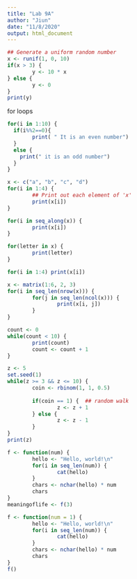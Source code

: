 ```yaml
---
title: "Lab 9A"
author: "Jiun"
date: "11/8/2020"
output: html_document
---
```


```r
## Generate a uniform random number
x <- runif(1, 0, 10)  
if(x > 3) {
        y <- 10 * x
} else {
        y <- 0
}
print(y)
```

for loops
```r
for(i in 1:10) {
  if(i%%2==0){
        print( " It is an even number")
  }
  else {
    print(" it is an odd number")
  }
}
```
```r
x <- c("a", "b", "c", "d")
for(i in 1:4) {
        ## Print out each element of 'x'
        print(x[i])  
}
```
```r
for(i in seq_along(x)) {   
        print(x[i])
}
```
```r
for(letter in x) {
        print(letter)
}
```
```r
for(i in 1:4) print(x[i])

```
```r
x <- matrix(1:6, 2, 3)
for(i in seq_len(nrow(x))) {
        for(j in seq_len(ncol(x))) {
                print(x[i, j])
        }   
}
```
```r
count <- 0
while(count < 10) {
        print(count)
        count <- count + 1
}
```


```r
z <- 5
set.seed(1)
while(z >= 3 && z <= 10) {
        coin <- rbinom(1, 1, 0.5)
        
        if(coin == 1) {  ## random walk
                z <- z + 1
        } else {
                z <- z - 1
        } 
}
print(z)
```

```r
f <- function(num) {
        hello <- "Hello, world!\n"
        for(i in seq_len(num)) {
                cat(hello)
        }
        chars <- nchar(hello) * num
        chars
}
meaningoflife <- f(3)
```
```r
f <- function(num = 1) {
        hello <- "Hello, world!\n"
        for(i in seq_len(num)) {
                cat(hello)
        }
        chars <- nchar(hello) * num
        chars
}
f() 
```

